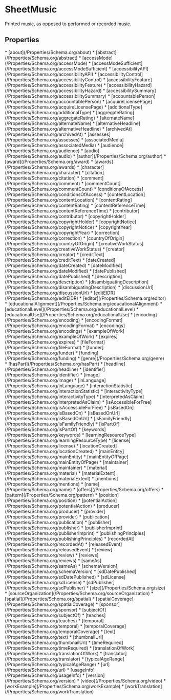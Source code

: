   
# SheetMusic

Printed music, as opposed to performed or recorded music.

## Properties

<Grid>
* [about](/Properties/Schema.org/about)
* [abstract](/Properties/Schema.org/abstract)
* [accessMode](/Properties/Schema.org/accessMode)
* [accessModeSufficient](/Properties/Schema.org/accessModeSufficient)
* [accessibilityAPI](/Properties/Schema.org/accessibilityAPI)
* [accessibilityControl](/Properties/Schema.org/accessibilityControl)
* [accessibilityFeature](/Properties/Schema.org/accessibilityFeature)
* [accessibilityHazard](/Properties/Schema.org/accessibilityHazard)
* [accessibilitySummary](/Properties/Schema.org/accessibilitySummary)
* [accountablePerson](/Properties/Schema.org/accountablePerson)
* [acquireLicensePage](/Properties/Schema.org/acquireLicensePage)
* [additionalType](/Properties/Schema.org/additionalType)
* [aggregateRating](/Properties/Schema.org/aggregateRating)
* [alternateName](/Properties/Schema.org/alternateName)
* [alternativeHeadline](/Properties/Schema.org/alternativeHeadline)
* [archivedAt](/Properties/Schema.org/archivedAt)
* [assesses](/Properties/Schema.org/assesses)
* [associatedMedia](/Properties/Schema.org/associatedMedia)
* [audience](/Properties/Schema.org/audience)
* [audio](/Properties/Schema.org/audio)
* [author](/Properties/Schema.org/author)
* [award](/Properties/Schema.org/award)
* [awards](/Properties/Schema.org/awards)
* [character](/Properties/Schema.org/character)
* [citation](/Properties/Schema.org/citation)
* [comment](/Properties/Schema.org/comment)
* [commentCount](/Properties/Schema.org/commentCount)
* [conditionsOfAccess](/Properties/Schema.org/conditionsOfAccess)
* [contentLocation](/Properties/Schema.org/contentLocation)
* [contentRating](/Properties/Schema.org/contentRating)
* [contentReferenceTime](/Properties/Schema.org/contentReferenceTime)
* [contributor](/Properties/Schema.org/contributor)
* [copyrightHolder](/Properties/Schema.org/copyrightHolder)
* [copyrightNotice](/Properties/Schema.org/copyrightNotice)
* [copyrightYear](/Properties/Schema.org/copyrightYear)
* [correction](/Properties/Schema.org/correction)
* [countryOfOrigin](/Properties/Schema.org/countryOfOrigin)
* [creativeWorkStatus](/Properties/Schema.org/creativeWorkStatus)
* [creator](/Properties/Schema.org/creator)
* [creditText](/Properties/Schema.org/creditText)
* [dateCreated](/Properties/Schema.org/dateCreated)
* [dateModified](/Properties/Schema.org/dateModified)
* [datePublished](/Properties/Schema.org/datePublished)
* [description](/Properties/Schema.org/description)
* [disambiguatingDescription](/Properties/Schema.org/disambiguatingDescription)
* [discussionUrl](/Properties/Schema.org/discussionUrl)
* [editEIDR](/Properties/Schema.org/editEIDR)
* [editor](/Properties/Schema.org/editor)
* [educationalAlignment](/Properties/Schema.org/educationalAlignment)
* [educationalLevel](/Properties/Schema.org/educationalLevel)
* [educationalUse](/Properties/Schema.org/educationalUse)
* [encoding](/Properties/Schema.org/encoding)
* [encodingFormat](/Properties/Schema.org/encodingFormat)
* [encodings](/Properties/Schema.org/encodings)
* [exampleOfWork](/Properties/Schema.org/exampleOfWork)
* [expires](/Properties/Schema.org/expires)
* [fileFormat](/Properties/Schema.org/fileFormat)
* [funder](/Properties/Schema.org/funder)
* [funding](/Properties/Schema.org/funding)
* [genre](/Properties/Schema.org/genre)
* [hasPart](/Properties/Schema.org/hasPart)
* [headline](/Properties/Schema.org/headline)
* [identifier](/Properties/Schema.org/identifier)
* [image](/Properties/Schema.org/image)
* [inLanguage](/Properties/Schema.org/inLanguage)
* [interactionStatistic](/Properties/Schema.org/interactionStatistic)
* [interactivityType](/Properties/Schema.org/interactivityType)
* [interpretedAsClaim](/Properties/Schema.org/interpretedAsClaim)
* [isAccessibleForFree](/Properties/Schema.org/isAccessibleForFree)
* [isBasedOn](/Properties/Schema.org/isBasedOn)
* [isBasedOnUrl](/Properties/Schema.org/isBasedOnUrl)
* [isFamilyFriendly](/Properties/Schema.org/isFamilyFriendly)
* [isPartOf](/Properties/Schema.org/isPartOf)
* [keywords](/Properties/Schema.org/keywords)
* [learningResourceType](/Properties/Schema.org/learningResourceType)
* [license](/Properties/Schema.org/license)
* [locationCreated](/Properties/Schema.org/locationCreated)
* [mainEntity](/Properties/Schema.org/mainEntity)
* [mainEntityOfPage](/Properties/Schema.org/mainEntityOfPage)
* [maintainer](/Properties/Schema.org/maintainer)
* [material](/Properties/Schema.org/material)
* [materialExtent](/Properties/Schema.org/materialExtent)
* [mentions](/Properties/Schema.org/mentions)
* [name](/Properties/Schema.org/name)
* [offers](/Properties/Schema.org/offers)
* [pattern](/Properties/Schema.org/pattern)
* [position](/Properties/Schema.org/position)
* [potentialAction](/Properties/Schema.org/potentialAction)
* [producer](/Properties/Schema.org/producer)
* [provider](/Properties/Schema.org/provider)
* [publication](/Properties/Schema.org/publication)
* [publisher](/Properties/Schema.org/publisher)
* [publisherImprint](/Properties/Schema.org/publisherImprint)
* [publishingPrinciples](/Properties/Schema.org/publishingPrinciples)
* [recordedAt](/Properties/Schema.org/recordedAt)
* [releasedEvent](/Properties/Schema.org/releasedEvent)
* [review](/Properties/Schema.org/review)
* [reviews](/Properties/Schema.org/reviews)
* [sameAs](/Properties/Schema.org/sameAs)
* [schemaVersion](/Properties/Schema.org/schemaVersion)
* [sdDatePublished](/Properties/Schema.org/sdDatePublished)
* [sdLicense](/Properties/Schema.org/sdLicense)
* [sdPublisher](/Properties/Schema.org/sdPublisher)
* [size](/Properties/Schema.org/size)
* [sourceOrganization](/Properties/Schema.org/sourceOrganization)
* [spatial](/Properties/Schema.org/spatial)
* [spatialCoverage](/Properties/Schema.org/spatialCoverage)
* [sponsor](/Properties/Schema.org/sponsor)
* [subjectOf](/Properties/Schema.org/subjectOf)
* [teaches](/Properties/Schema.org/teaches)
* [temporal](/Properties/Schema.org/temporal)
* [temporalCoverage](/Properties/Schema.org/temporalCoverage)
* [text](/Properties/Schema.org/text)
* [thumbnailUrl](/Properties/Schema.org/thumbnailUrl)
* [timeRequired](/Properties/Schema.org/timeRequired)
* [translationOfWork](/Properties/Schema.org/translationOfWork)
* [translator](/Properties/Schema.org/translator)
* [typicalAgeRange](/Properties/Schema.org/typicalAgeRange)
* [url](/Properties/Schema.org/url)
* [usageInfo](/Properties/Schema.org/usageInfo)
* [version](/Properties/Schema.org/version)
* [video](/Properties/Schema.org/video)
* [workExample](/Properties/Schema.org/workExample)
* [workTranslation](/Properties/Schema.org/workTranslation)
</Grid>

